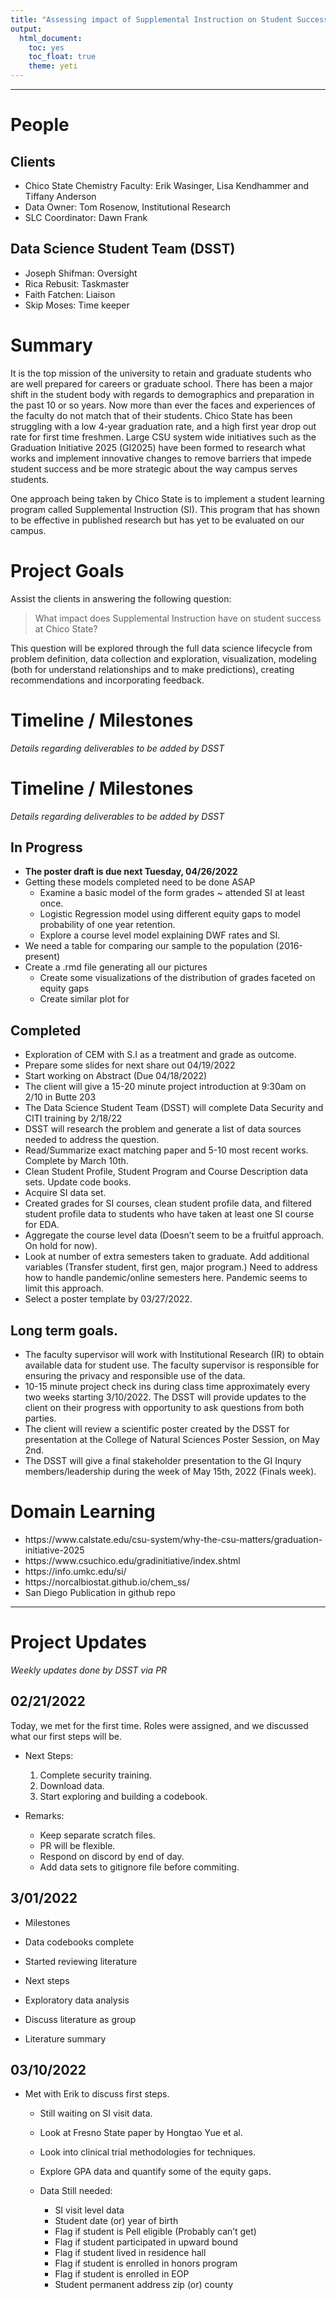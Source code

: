 ```yaml
---
title: "Assessing impact of Supplemental Instruction on Student Success at Chico State"
output: 
  html_document: 
    toc: yes
    toc_float: true
    theme: yeti
---
```


----

# People

## Clients

* Chico State Chemistry Faculty: Erik Wasinger, Lisa Kendhammer and Tiffany Anderson
* Data Owner: Tom Rosenow, Institutional Research
* SLC Coordinator: Dawn Frank

## Data Science Student Team (DSST)

* Joseph Shifman: Oversight
* Rica Rebusit: Taskmaster 
* Faith Fatchen: Liaison
* Skip Moses: Time keeper

# Summary

It is the top mission of the university to retain and graduate students who are well prepared for careers or graduate school. There has been a major shift in the student body with regards to demographics and preparation in the past 10 or so years. Now more than ever the faces and experiences of the faculty do not match that of their students. Chico State has been struggling with a low 4-year graduation rate, and a high first year drop out rate for first time freshmen. Large CSU system wide initiatives such as the Graduation Initiative 2025 (GI2025) have been formed to research what works and implement innovative changes to remove barriers that impede student success and be more strategic about the way campus serves students.

One approach being taken by Chico State is to implement a student learning program called Supplemental Instruction (SI). This program that has shown to be effective in published research but has yet to be evaluated on our campus.

# Project Goals

Assist the clients in answering the following question:

> What impact does Supplemental Instruction have on student success at Chico State?

This question will be explored through the full data science lifecycle from problem definition, data collection and exploration, visualization, modeling (both for understand relationships and to make predictions), creating recommendations and incorporating feedback.

# Timeline / Milestones
_Details regarding deliverables to be added by DSST_

# Timeline / Milestones
_Details regarding deliverables to be added by DSST_

## In Progress
* **The poster draft is due next Tuesday, 04/26/2022**
* Getting these models completed need to be done ASAP
    - Examine a basic model of the form grades ~ attended SI at least once. 
    - Logistic Regression model using different equity gaps to model probability of one year retention. 
    - Explore a course level model explaining DWF rates and SI.
* We need a table for comparing our sample to the population (2016-present)
* Create a .rmd file generating all our pictures
  - Create some visualizations of the distribution of grades faceted on equity gaps
  - Create similar plot for


## Completed
* Exploration of CEM with S.I as a treatment and grade as outcome.
* Prepare some slides for next share out 04/19/2022
* Start working on Abstract (Due 04/18/2022)
* The client will give a 15-20 minute project introduction at 9:30am on 2/10 in Butte 203
* The Data Science Student Team (DSST) will complete Data Security and CITI training by 2/18/22
* DSST will research the problem and generate a list of data sources needed to address the question.
* Read/Summarize exact matching paper and 5-10 most recent works. Complete by March 10th.
* Clean Student Profile, Student Program and Course Description data sets. Update code books. 
* Acquire SI data set.
* Created grades for SI courses, clean student profile data, and filtered student profile data to students who have taken at least one SI course for EDA. 
* Aggregate the course level data (Doesn't seem to be a fruitful approach. On hold for now). 
* Look at number of extra semesters taken to graduate. Add additional variables (Transfer student, first gen, major program.) Need to address how to handle pandemic/online semesters here. Pandemic seems to limit this approach.
* Select a poster template by 03/27/2022.

## Long term goals.
* The faculty supervisor will work with Institutional Research (IR) to obtain available data for student use. The faculty supervisor is responsible for ensuring the privacy and responsible use of the data.
* 10-15 minute project check ins during class time approximately every two weeks starting 3/10/2022. The DSST will provide updates to the client on their progress with opportunity to ask questions from both parties.
* The client will review a scientific poster created by the DSST for presentation at the College of Natural Sciences Poster Session, on May 2nd.  
* The DSST will give a final stakeholder presentation to the GI Inqury members/leadership during the week of May 15th, 2022 (Finals week). 

# Domain Learning

* https://www.calstate.edu/csu-system/why-the-csu-matters/graduation-initiative-2025
* https://www.csuchico.edu/gradinitiative/index.shtml
* https://info.umkc.edu/si/
* https://norcalbiostat.github.io/chem_ss/
* San Diego Publication in github repo

----

# Project Updates
_Weekly updates done by DSST via PR_

## 02/21/2022

Today, we met for the first time. Roles were assigned, and we discussed what our first steps will be.

* Next Steps:

  1. Complete security training.
  2. Download data.
  3. Start exploring and building a codebook.

* Remarks: 

  - Keep separate scratch files.
  - PR will be flexible.
  - Respond on discord by end of day.
  - Add data sets to gitignore file before commiting. 
  

## 3/01/2022

* Milestones 
 - Data codebooks complete
 - Started reviewing literature 
 
* Next steps 
 - Exploratory data analysis 
 - Discuss literature as group 
 - Literature summary

## 03/10/2022

* Met with Erik to discuss first steps.

  - Still waiting on SI visit data.
  - Look at Fresno State paper by Hongtao Yue et al.
  - Look into clinical trial methodologies for techniques. 
  - Explore GPA data and quantify some of the equity gaps.
  - Data Still needed:
  
    - SI visit level data
    - Student date (or) year of birth
    - Flag if student is Pell eligible (Probably can't get)
    - Flag if student participated in upward bound
    - Flag if student lived in residence hall
    - Flag if student is enrolled in honors program
    - Flag if student is enrolled in EOP
    - Student permanent address zip (or) county